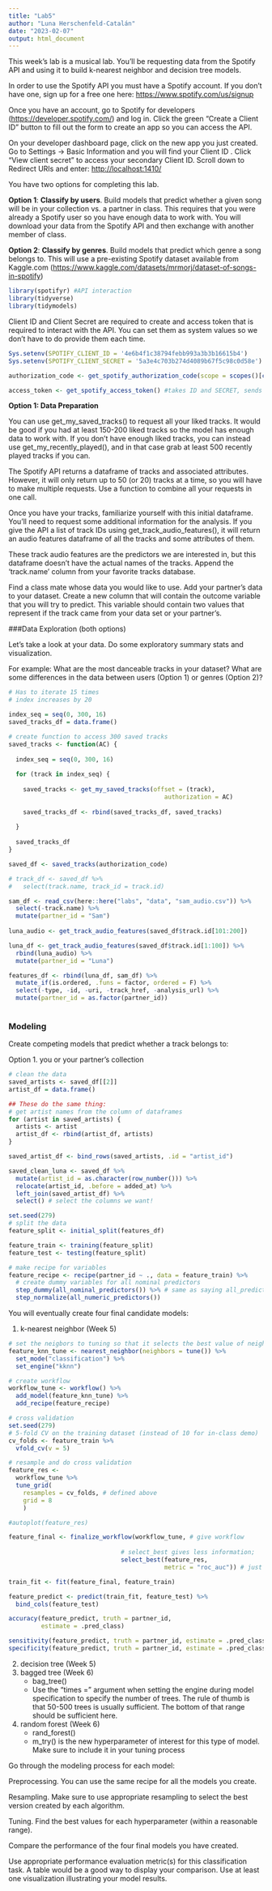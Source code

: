 ```yaml
---
title: "Lab5"
author: "Luna Herschenfeld-Catalán"
date: "2023-02-07"
output: html_document
---
```


This week's lab is a musical lab. You'll be requesting data from the Spotify API and using it to build k-nearest neighbor and decision tree models.

In order to use the Spotify API you must have a Spotify account. If you don't have one, sign up for a free one here: <https://www.spotify.com/us/signup>

Once you have an account, go to Spotify for developers (<https://developer.spotify.com/>) and log in. Click the green "Create a Client ID" button to fill out the form to create an app so you can access the API.

On your developer dashboard page, click on the new app you just created. Go to Settings -\> Basic Information and you will find your Client ID . Click "View client secret" to access your secondary Client ID. Scroll down to Redirect URIs and enter: <http://localhost:1410/>

You have two options for completing this lab.

**Option 1**: **Classify by users**. Build models that predict whether a given song will be in your collection vs. a partner in class. This requires that you were already a Spotify user so you have enough data to work with. You will download your data from the Spotify API and then exchange with another member of class.

**Option 2**: **Classify by genres**. Build models that predict which genre a song belongs to. This will use a pre-existing Spotify dataset available from Kaggle.com (<https://www.kaggle.com/datasets/mrmorj/dataset-of-songs-in-spotify>)

```r
library(spotifyr) #API interaction
library(tidyverse)
library(tidymodels)
```

Client ID and Client Secret are required to create and access token that is required to interact with the API. You can set them as system values so we don't have to do provide them each time.

```r

Sys.setenv(SPOTIFY_CLIENT_ID = '4e6b4f1c38794febb993a3b3b16615b4')
Sys.setenv(SPOTIFY_CLIENT_SECRET = '5a3e4c703b274d4089b67f5c98c0d58e')

authorization_code <- get_spotify_authorization_code(scope = scopes()[c(1:19)]) #sets an authorization code that you'll need to provide for certain get_ functions via my_tracks <- get_my_saved_tracks(authorization = authorization_code)

access_token <- get_spotify_access_token() #takes ID and SECRET, sends to Spotify and receives an access token
```

**Option 1: Data Preparation**

You can use get_my_saved_tracks() to request all your liked tracks. It would be good if you had at least 150-200 liked tracks so the model has enough data to work with. If you don't have enough liked tracks, you can instead use get_my_recently_played(), and in that case grab at least 500 recently played tracks if you can.

The Spotify API returns a dataframe of tracks and associated attributes. However, it will only return up to 50 (or 20) tracks at a time, so you will have to make multiple requests. Use a function to combine all your requests in one call.

Once you have your tracks, familiarize yourself with this initial dataframe. You'll need to request some additional information for the analysis. If you give the API a list of track IDs using get_track_audio_features(), it will return an audio features dataframe of all the tracks and some attributes of them.

These track audio features are the predictors we are interested in, but this dataframe doesn't have the actual names of the tracks. Append the 'track.name' column from your favorite tracks database.

Find a class mate whose data you would like to use. Add your partner's data to your dataset. Create a new column that will contain the outcome variable that you will try to predict. This variable should contain two values that represent if the track came from your data set or your partner's.


###Data Exploration (both options)

Let's take a look at your data. Do some exploratory summary stats and visualization.

For example: What are the most danceable tracks in your dataset? What are some differences in the data between users (Option 1) or genres (Option 2)?

```r
# Has to iterate 15 times
# index increases by 20

index_seq = seq(0, 300, 16)
saved_tracks_df = data.frame()

# create function to access 300 saved tracks
saved_tracks <- function(AC) {
  
  index_seq = seq(0, 300, 16)
  
  for (track in index_seq) {
    
    saved_tracks <- get_my_saved_tracks(offset = (track),
                                           authorization = AC)
    
    saved_tracks_df <- rbind(saved_tracks_df, saved_tracks)
    
  }
  
  saved_tracks_df
}

saved_df <- saved_tracks(authorization_code)

# track_df <- saved_df %>% 
#   select(track.name, track_id = track.id)
```


```r
sam_df <- read_csv(here::here("labs", "data", "sam_audio.csv")) %>% 
  select(-track.name) %>% 
  mutate(partner_id = "Sam")
  
luna_audio <- get_track_audio_features(saved_df$track.id[101:200])

luna_df <- get_track_audio_features(saved_df$track.id[1:100]) %>% 
  rbind(luna_audio) %>% 
  mutate(partner_id = "Luna")

features_df <- rbind(luna_df, sam_df) %>% 
  mutate_if(is.ordered, .funs = factor, ordered = F) %>% 
  select(-type, -id, -uri, -track_href, -analysis_url) %>% 
  mutate(partner_id = as.factor(partner_id))
  
```


### **Modeling**

Create competing models that predict whether a track belongs to:

Option 1. you or your partner's collection

```r
# clean the data 
saved_artists <- saved_df[[2]]
artist_df = data.frame()

## These do the same thing:
# get artist names from the column of dataframes
for (artist in saved_artists) {
  artists <- artist
  artist_df <- rbind(artist_df, artists)
}

saved_artist_df <- bind_rows(saved_artists, .id = "artist_id")

saved_clean_luna <- saved_df %>% 
  mutate(artist_id = as.character(row_number())) %>% 
  relocate(artist_id, .before = added_at) %>% 
  left_join(saved_artist_df) %>% 
  select() # select the columns we want!
```

```r
set.seed(279)
# split the data
feature_split <- initial_split(features_df)

feature_train <- training(feature_split)
feature_test <- testing(feature_split)

# make recipe for variables 
feature_recipe <- recipe(partner_id ~ ., data = feature_train) %>% 
  # create dummy variables for all nominal predictors
  step_dummy(all_nominal_predictors()) %>% # same as saying all_predictors() and -all_outcomes()
  step_normalize(all_numeric_predictors())

```


You will eventually create four final candidate models:

1.  k-nearest neighbor (Week 5)
```r
# set the neigbors to tuning so that it selects the best value of neighbors to increase accuracy
feature_knn_tune <- nearest_neighbor(neighbors = tune()) %>% 
  set_mode("classification") %>% 
  set_engine("kknn")

# create workflow
workflow_tune <- workflow() %>% 
  add_model(feature_knn_tune) %>% 
  add_recipe(feature_recipe)

# cross validation 
set.seed(279)
# 5-fold CV on the training dataset (instead of 10 for in-class demo)
cv_folds <- feature_train %>% 
  vfold_cv(v = 5)

# resample and do cross validation 
feature_res <- 
  workflow_tune %>% 
  tune_grid(
    resamples = cv_folds, # defined above 
    grid = 8
    )

#autoplot(feature_res)

feature_final <- finalize_workflow(workflow_tune, # give workflow
                               
                               # select_best gives less information;
                               select_best(feature_res, 
                                           metric = "roc_auc")) # just the metric

train_fit <- fit(feature_final, feature_train)

feature_predict <- predict(train_fit, feature_test) %>% 
  bind_cols(feature_test)

accuracy(feature_predict, truth = partner_id,
         estimate = .pred_class)

sensitivity(feature_predict, truth = partner_id, estimate = .pred_class)
specificity(feature_predict, truth = partner_id, estimate = .pred_class)
```


2.  decision tree (Week 5)
3.  bagged tree (Week 6)
    -   bag_tree()
    -   Use the "times =" argument when setting the engine during model specification to specify the number of trees. The rule of thumb is that 50-500 trees is usually sufficient. The bottom of that range should be sufficient here.
4.  random forest (Week 6)
    -   rand_forest()
    -   m_try() is the new hyperparameter of interest for this type of model. Make sure to include it in your tuning process

Go through the modeling process for each model:

Preprocessing. You can use the same recipe for all the models you create.

Resampling. Make sure to use appropriate resampling to select the best version created by each algorithm.

Tuning. Find the best values for each hyperparameter (within a reasonable range).

Compare the performance of the four final models you have created.

Use appropriate performance evaluation metric(s) for this classification task. A table would be a good way to display your comparison. Use at least one visualization illustrating your model results.
